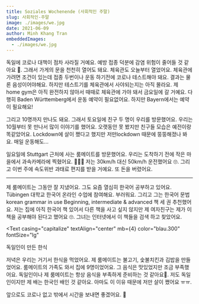 ```yaml
---
title: Soziales Wochenende (사회적인 주말)
slug: 사회적인-주말
image: ./images/we.jpg
date: 2021-06-09
author: Minh Khang Tran
embeddedImages:
  - ./images/we.jpg
---
```



독일에 코로나 대책이 점차 사라질 거예요. 예방 접종 덕분에 감염 위험이 줄어들 것 같아요 🤔. 그래서 가게의 문을 천천히 열어도 돼요. 체육관도 오늘부터 열었어요. 체육관에 가려면 조건이 있는데 접종 두번이나 운동 하기전에 코로나 테스트해야 돼요. 결과는 물론 음성이어야해요. 하지만 테스트기를 체육관에서 사야되는지는 아직 몰라요. 제 home gym은 아직 완전하지 않아서 때때로 체육관에 가야 돼서 금요일에 갈 거예요. 다행히 Baden Württemberg에서 운동 예약이 필요없어요. 하지만 Bayern에서는 예약이 필요해요!


그리고 10명까지 만나도 돼요. 그래서 토요일에 친구 두 명이 우리를 방문했어요. 우리는 10월부터 못 만나서 많이 이야기를 했어요. 오랫동안 못 봤지만 친구들 모습은 예전이랑 똑같았어요. Lockdown에 살이 쪘다고 했지만 저만lockdown 때문에 뚱뚱해졌나 봐요. 매일 운동해도...

일요일에 Stuttgart 근처에 사는 룸메이트를 방문했어요. 우리는 도착하기 전에 작은 마을에서 과속카메라에 찍혔어요. 📸🚗💨 저는 30km/h 대신 50km/h 운전했어요 🙄. 그리고 이번 주에 속도위반 과태료 편지를 받을 거예요. 또 돈을 버렸어요.

---

제 룸메이트는 그동안 잘 지냈어요. 그도 요즘 열심히 한국어 공부하고 있어요. Tübingen 대학교 한국어 온라인 수업에 참여해요. 부러워요. 그리고 그는 한국어 문법 korean grammar in use Beginning, intermediate & advanced 책 세 권 추천했어요. 저는 집에 아직 한국어 책 있어서 다른 책을 사고 싶지 않지만 제 여자친구는 제가 이 책을 공부해야 된다고 했어요 🙄. 그녀는 인터넷에서 이 책들을 검색 하고 찾았어요.



<GatsbyImage
  image={getImage(props.embeddedImages[0])}
  alt="독일인이 만든 한식 "
  className="post-img"
/>
<Text
  casing="capitalize"
  textAlign="center"
  mb={4}
  color="blau.300"
  fontSize="lg"
>
  독일인이 만든 한식 
</Text>

저녁은 우리는 거기서 한식을 먹었어요. 제 룸메이트는 불고기, 숯불치킨과 김밥을 만들었어요. 룸메이트의 가족도 와서 집에 9명이었어요. 그 음식은 맛있었지만 조금 부족했어요. 독일인이나 제 룸메이트는 항상 음식을 부족하게 준비하는 것 같아요🤗. 저도 독일인이지만 제 배는 한국인 배인 것 같아요. 아마도 이 이유 때문에 저만 살이 쪘어요 ㅠㅠ.

앞으로도 코로나 없고 밖에서 시간을 보내면 좋겠어요. 🥺